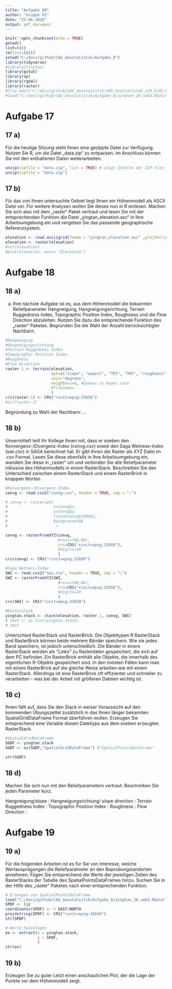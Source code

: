 ```yaml
---
title: "Aufgabe 08"
author: "Gruppe 01"
date: "23.06.2020"
output: pdf_document
---
```


```r
knitr::opts_chunk$set(echo = TRUE)
getwd()
list=ls()
rm(list=ls())
setwd("C:/docs/github/CAU_Geostatistik/Aufgabe_8")
library(tidyverse)
#library(tinytex)
library(gstat)
library(sp)
library(rgdal)
library(raster)
#file.edit("C:/docs/github/CAU_Geostatistik/z05_Geostatistik_s20_Gr01.Rmd")
#load("C:/docs/github/CAU_Geostatistik/Aufgabe_8/yingtan_20_ueb3.RData")
```

# Aufgabe 17

## 17 a)
Für die heutige Sitzung steht Ihnen eine gezippte Datei zur Verfügung.
Nutzen Sie R, um die Datei „data.zip“ zu entpacken. Im Anschluss können
Sie mit den enthaltenen Daten weiterarbeiten.

```r
unzip(zipfile = "data.zip", list = TRUE) # zeigt Inhalte der ZIP-file
unzip(zipfile = "data.zip")
```

## 17 b)

Für das von Ihnen untersuchte Gebiet liegt Ihnen ein Höhenmodell als
ASCII Datei vor. Für weitere Analysen wollen Sie dieses nun in R einlesen.
Machen Sie sich also mit dem „raster“ Paket vertraut und lesen Sie mit der
entsprechenden Funktion die Datei „yingtan_elevation.asc“ in Ihre Arbeitsumgebung ein
und vergeben Sie das passende geographische Referenzsystem.

```r
elevation <- read.asciigrid(fname = "yingtan_elevation.asc" ,proj4string = CRS("+init=epsg:32650"))
elevation <- raster(elevation)
#str(elevation)
#plot(elevation, main= "Elevation")
```


# Aufgabe 18

## 18 a)
a) Ihre nächste Aufgabe ist es, aus dem Höhenmodell die bekannten Reliefparameter
Hangneigung, Hangneigungsrichtung, Terrain Ruggedness Index, Topographic Position Index, Roughness und die Flow Direction abzuleiten.
Nutzen Sie dazu die entsprechende Funktion des „raster“ Paketes.
Begründen Sie die Wahl der Anzahl berücksichtigter Nachbarn.

```r
#Hangneigung
#Hangneigungsrichtung
#Terrain Ruggedness Index
#Topographic Position Index
#Roughness
#Flow Direction
raster.1 <- terrain(elevation,
                    opt=c("slope", "aspect", "TPI", "TRI", "roughness", "flowdir"),
                    unit="degrees",
                    neighbors=4, #queens vs Rooks case
                    #filename=
                    )
crs(raster.1) <- CRS("+init=epsg:32650")
#str(raster.1)

```

Begründung zu Wahl der Nachbarn: ...

## 18 b)
Unvermittelt teilt Ihr Kollege Ihnen mit, dass er soeben den
Konvergenz-/Divergenz-Index (convg.csv) sowie den Saga Wetness-Index
(swi.csv) in SAGA berechnet hat. Er gibt Ihnen die Raster als XYZ Datei
im .csv Format. Lesen Sie diese ebenfalls in Ihre Arbeitsumgebung ein,
wandeln Sie diese in „raster“ um und verbinden Sie alle Reliefparameter inklusive des
Höhenmodells in einem RasterStack. Beschreiben Sie den Unterschied zwischen einem RasterStack und einem RasterBrick in knappen Worten

```r
#Konvergenz-/Divergenz-Index
convg <- read.csv2("convg.csv", header = TRUE, sep = ";")

# convg <- rasterize(
#                    x=convg$x,
#                    y=convg$y,
#                    field=convg$CONVG2,
#                    background=NA
#                     )

convg <- rasterFromXYZ(convg,
                       #res=c(NA,NA),
                       crs=CRS("+init=epsg:32650"),
                       #digits=10
                       )
crs(convg) <- CRS("+init=epsg:32650")

#Saga Wetness-Index
SWI <- read.csv2("swi.csv", header = TRUE, sep = ";")
SWI <- rasterFromXYZ(SWI,
                       #res=c(NA,NA),
                       crs=CRS("+init=epsg:32650"),
                       #digits=10
                       )
crs(SWI) <- CRS("+init=epsg:32650")

#Rasterstack
yingtan.stack <- stack(elevation, raster.1, convg, SWI)
# test <- as.list(yingtan.stack)
# test
```

Unterschied RasterStack und RasterBrick:
Die Objekttypen R RasterStack und RasterBrick können beide mehrere Bänder speichern. Wie sie jedes Band speichern, ist jedoch unterschiedlich. Die Bänder in einem RasterStack werden als "Links" zu Rasterdaten gespeichert, die sich auf dem PC befinden. Ein RasterBrick enthält alle Objekte, die innerhalb des eigentlichen R-Objekts gespeichert sind. In den meisten Fällen kann man mit einem RasterBrick auf die gleiche Weise arbeiten wie mit einem RasterStack. Allerdings ist eine RasterBrick oft effizienter und schneller zu verarbeiten - was bei der Arbeit mit größeren Dateien wichtig ist.

## 18 c)
Ihnen fällt auf, dass Sie den Stack in weiser Voraussicht auf den kommenden Übungszettel
zusätzlich in das Ihnen länger bekannten SpatialGridDataFrame Format überführen wollen.
Erzeugen Sie entsprechend eine Variable diesen Dateityps aus dem soeben erzeugten RasterStack.

```r
#SpatialGridDataFrame
SGDF <- yingtan.stack
SGDF <- as(SGDF,"SpatialGridDataFrame") #"SpatialPixelsDataFrame"

str(SGDF)

```


## 18 d)
Machen Sie sich nun mit den Reliefparametern vertraut. Beschreiben Sie
jeden Parameter kurz.

Hangneigung/slope                       : 
Hangneigungsrichtung/ slope direction   : 
Terrain Ruggedness Index                : 
Topographic Position Index              : 
Roughness                               : 
Flow Direction                          : 


# Aufgabe 19

## 19 a)
Für die folgenden Arbeiten ist es für Sie von Interesse,
welche Wertausprägungen die Reliefparameter an den Beprobungstandorten annehmen.
Fügen Sie entsprechend die Werte der jeweiligen Zellen des RasterStacks der Tabelle des SpatialPointsDataFrames hinzu.
Suchen Sie in der Hilfe des „raster“ Paketes nach einer entsprechenden Funktion.

```r
# Erzeugen von SpatialPointsDataFrame
load("C:/docs/github/CAU_Geostatistik/Aufgabe_8/yingtan_20_ueb3.RData")
SPDF <- ljz
coordinates(SPDF) <- ~ EAST+NORTH
proj4string(SPDF) <- CRS("+init=epsg:32650")
str(SPDF)

# Werte hinzufügen
ex <- extract(x = yingtan.stack,
              y = SPDF,
              )
str(ex)
```



## 19 b)
Erzeugen Sie zu guter Letzt einen anschaulichen Plot,
der die Lage der Punkte vor dem Höhenmodell zeigt.

```r

```

